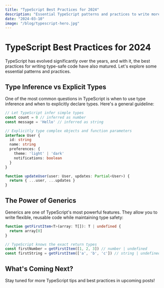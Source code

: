 ---
title: "TypeScript Best Practices for 2024"
description: "Essential TypeScript patterns and practices to write more maintainable and type-safe code in your projects."
date: "2024-03-10"
image: "/blog/typescript-hero.jpg"
---

# TypeScript Best Practices for 2024

TypeScript has evolved significantly over the years, and with it, the best practices for writing type-safe code have also matured. Let's explore some essential patterns and practices.

## Type Inference vs Explicit Types

One of the most common questions in TypeScript is when to use type inference and when to explicitly declare types. Here's a general guideline:

```typescript
// Let TypeScript infer simple types
const count = 0 // inferred as number
const message = 'Hello' // inferred as string

// Explicitly type complex objects and function parameters
interface User {
  id: string
  name: string
  preferences: {
    theme: 'light' | 'dark'
    notifications: boolean
  }
}

function updateUser(user: User, updates: Partial<User>) {
  return { ...user, ...updates }
}
```

## The Power of Generics

Generics are one of TypeScript's most powerful features. They allow you to write flexible, reusable code while maintaining type safety:

```typescript
function getFirstItem<T>(array: T[]): T | undefined {
  return array[0]
}

// TypeScript knows the exact return types
const firstNumber = getFirstItem([1, 2, 3]) // number | undefined
const firstString = getFirstItem(['a', 'b', 'c']) // string | undefined
```

## What's Coming Next?

Stay tuned for more TypeScript tips and best practices in upcoming posts!